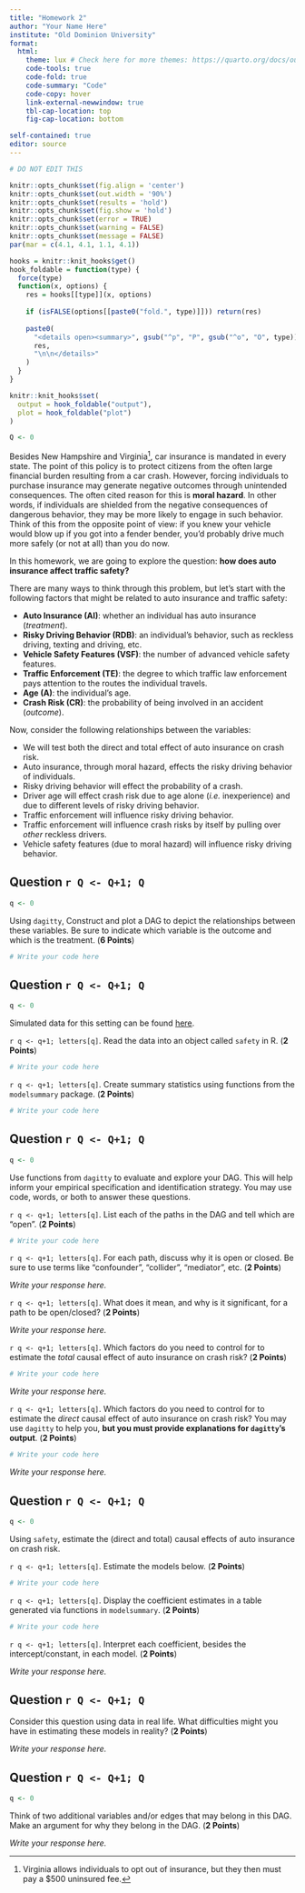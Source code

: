 ```yaml
---
title: "Homework 2"
author: "Your Name Here"
institute: "Old Dominion University"
format: 
  html:
    theme: lux # Check here for more themes: https://quarto.org/docs/output-formats/html-themes.html
    code-tools: true
    code-fold: true
    code-summary: "Code"
    code-copy: hover
    link-external-newwindow: true
    tbl-cap-location: top
    fig-cap-location: bottom

self-contained: true
editor: source
---
```


```r
# DO NOT EDIT THIS

knitr::opts_chunk$set(fig.align = 'center')
knitr::opts_chunk$set(out.width = '90%')
knitr::opts_chunk$set(results = 'hold')
knitr::opts_chunk$set(fig.show = 'hold')
knitr::opts_chunk$set(error = TRUE)
knitr::opts_chunk$set(warning = FALSE)
knitr::opts_chunk$set(message = FALSE)
par(mar = c(4.1, 4.1, 1.1, 4.1))

hooks = knitr::knit_hooks$get()
hook_foldable = function(type) {
  force(type)
  function(x, options) {
    res = hooks[[type]](x, options)
    
    if (isFALSE(options[[paste0("fold.", type)]])) return(res)
    
    paste0(
      "<details open><summary>", gsub("^p", "P", gsub("^o", "O", type)), "</summary>\n\n",
      res,
      "\n\n</details>"
    )
  }
}

knitr::knit_hooks$set(
  output = hook_foldable("output"),
  plot = hook_foldable("plot")
)

Q <- 0
```

Besides New Hampshire and Virginia^[Virginia allows individuals to opt out of insurance, but they then must pay a \$500 uninsured fee.], car insurance is mandated in every state.  The point of this policy is to protect citizens from the often large financial burden resulting from a car crash.  However, forcing individuals to purchase insurance may generate negative outcomes through unintended consequences.  The often cited reason for this is **moral hazard**.  In other words, if individuals are shielded from the negative consequences of dangerous behavior, they may be more likely to engage in such behavior.  Think of this from the opposite point of view: if you knew your vehicle would blow up if you got into a fender bender, you'd probably drive much more safely (or not at all) than you do now.

In this homework, we are going to explore the question: **how does auto insurance affect traffic safety?**

There are many ways to think through this problem, but let's start with the following factors that might be related to auto insurance and traffic safety:

- **Auto Insurance (AI)**: whether an individual has auto insurance (*treatment*).
- **Risky Driving Behavior (RDB)**: an individual's behavior, such as reckless driving, texting and driving, etc.
- **Vehicle Safety Features (VSF)**: the number of advanced vehicle safety features.
- **Traffic Enforcement (TE)**: the degree to which traffic law enforcement pays attention to the routes the individual travels.
- **Age (A)**: the individual's age.
- **Crash Risk (CR)**: the probability of being involved in an accident (*outcome*).

Now, consider the following relationships between the variables:

- We will test both the direct and total effect of auto insurance on crash risk.
- Auto insurance, through moral hazard, effects the risky driving behavior of individuals.
- Risky driving behavior will effect the probability of a crash.
- Driver age will effect crash risk due to age alone (*i.e.* inexperience) and due to different levels of risky driving behavior.
- Traffic enforcement will influence risky driving behavior.
- Traffic enforcement will influence crash risks by itself by pulling over *other* reckless drivers.
- Vehicle safety features (due to moral hazard) will influence risky driving behavior.

## Question `r Q <- Q+1; Q`

```r
q <- 0
```

Using `dagitty`, Construct and plot a DAG to depict the relationships between these variables.  Be sure to indicate which variable is the outcome and which is the treatment. (**6 Points**)

```r
# Write your code here
```



## Question `r Q <- Q+1; Q`

```r
q <- 0
```

Simulated data for this setting can be found [here](https://alexcardazzi.github.io/econ400/data/autoinsurance_sim.csv).

`r q <- q+1; letters[q]`. Read the data into an object called `safety` in R. (**2 Points**)

```r
# Write your code here
```

`r q <- q+1; letters[q]`. Create summary statistics using functions from the `modelsummary` package. (**2 Points**)

```r
# Write your code here
```



## Question `r Q <- Q+1; Q`

```r
q <- 0
```

Use functions from `dagitty` to evaluate and explore your DAG.  This will help inform your empirical specification and identification strategy.  You may use code, words, or both to answer these questions.

`r q <- q+1; letters[q]`. List each of the paths in the DAG and tell which are "open". (**2 Points**)

```r
# Write your code here
```

`r q <- q+1; letters[q]`. For each path, discuss why it is open or closed.  Be sure to use terms like "confounder", "collider", "mediator", etc. (**2 Points**)

*Write your response here.*


`r q <- q+1; letters[q]`. What does it mean, and why is it significant, for a path to be open/closed? (**2 Points**)

*Write your response here.*


`r q <- q+1; letters[q]`. Which factors do you need to control for to estimate the *total* causal effect of auto insurance on crash risk? (**2 Points**)

```r
# Write your code here
```

*Write your response here.*



`r q <- q+1; letters[q]`. Which factors do you need to control for to estimate the *direct* causal effect of auto insurance on crash risk?  You may use `dagitty` to help you, **but you must provide explanations for `dagitty`'s output**. (**2 Points**)

```r
# Write your code here
```

*Write your response here.*



## Question `r Q <- Q+1; Q`

```r
q <- 0
```

Using `safety`, estimate the (direct and total) causal effects of auto insurance on crash risk.

`r q <- q+1; letters[q]`. Estimate the models below. (**2 Points**)

```r
# Write your code here
```

`r q <- q+1; letters[q]`. Display the coefficient estimates in a table generated via functions in `modelsummary`. (**2 Points**)

```r
# Write your code here
```


`r q <- q+1; letters[q]`. Interpret each coefficient, besides the intercept/constant, in each model. (**2 Points**)

*Write your response here.*

## Question `r Q <- Q+1; Q`

Consider this question using data in real life.  What difficulties might you have in estimating these models in reality? (**2 Points**)

*Write your response here.*

## Question `r Q <- Q+1; Q`

```r
q <- 0
```

Think of two additional variables and/or edges that may belong in this DAG. Make an argument for why they belong in the DAG. (**2 Points**)

*Write your response here.*

